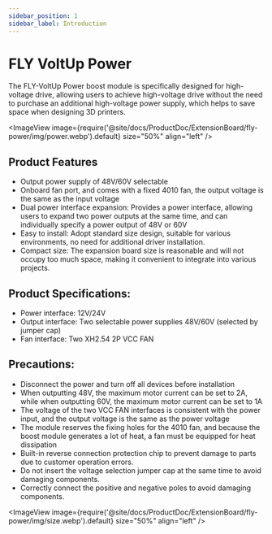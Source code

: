 ```yaml
---
sidebar_position: 1
sidebar_label: Introduction
---
```



# FLY VoltUp Power

The FLY-VoltUp Power boost module is specifically designed for high-voltage drive, allowing users to achieve high-voltage drive without the need to purchase an additional high-voltage power supply, which helps to save space when designing 3D printers.

<ImageView image={require('@site/docs/ProductDoc/ExtensionBoard/fly-power/img/power.webp').default} size="50%" align="left" />

## Product Features

* Output power supply of 48V/60V selectable
* Onboard fan port, and comes with a fixed 4010 fan, the output voltage is the same as the input voltage
* Dual power interface expansion: Provides a power interface, allowing users to expand two power outputs at the same time, and can individually specify a power output of 48V or 60V
* Easy to install: Adopt standard size design, suitable for various environments, no need for additional driver installation.
* Compact size: The expansion board size is reasonable and will not occupy too much space, making it convenient to integrate into various projects.

## Product Specifications:

* Power interface: 12V/24V
* Output interface: Two selectable power supplies 48V/60V (selected by jumper cap)
* Fan interface: Two XH2.54 2P VCC FAN

## Precautions:

* Disconnect the power and turn off all devices before installation
* When outputting 48V, the maximum motor current can be set to 2A, while when outputting 60V, the maximum motor current can be set to 1A
* The voltage of the two VCC FAN interfaces is consistent with the power input, and the output voltage is the same as the power voltage
* The module reserves the fixing holes for the 4010 fan, and because the boost module generates a lot of heat, a fan must be equipped for heat dissipation
* Built-in reverse connection protection chip to prevent damage to parts due to customer operation errors.
* Do not insert the voltage selection jumper cap at the same time to avoid damaging components.
* Correctly connect the positive and negative poles to avoid damaging components.

<ImageView image={require('@site/docs/ProductDoc/ExtensionBoard/fly-power/img/size.webp').default} size="50%" align="left" />
